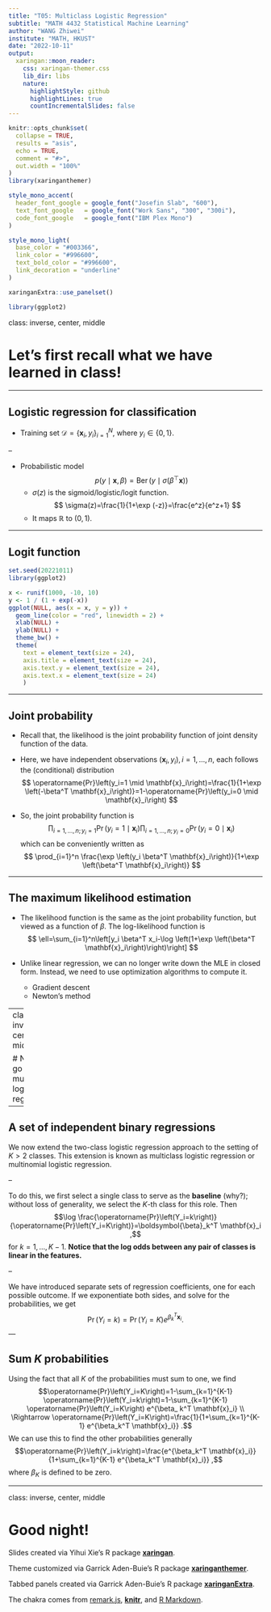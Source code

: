 ```yaml
---
title: "T05: Multiclass Logistic Regression"
subtitle: "MATH 4432 Statistical Machine Learning"
author: "WANG Zhiwei"
institute: "MATH, HKUST"
date: "2022-10-11"
output:
  xaringan::moon_reader:
    css: xaringan-themer.css
    lib_dir: libs
    nature:
      highlightStyle: github
      highlightLines: true
      countIncrementalSlides: false
---
```


```r
knitr::opts_chunk$set(
  collapse = TRUE,
  results = "asis",
  echo = TRUE,
  comment = "#>",
  out.width = "100%"
)
library(xaringanthemer)
```

```r
style_mono_accent(
  header_font_google = google_font("Josefin Slab", "600"),
  text_font_google   = google_font("Work Sans", "300", "300i"),
  code_font_google   = google_font("IBM Plex Mono")
)

style_mono_light(
  base_color = "#003366",
  link_color = "#996600",
  text_bold_color = "#996600",
  link_decoration = "underline"
)
```

```r
xaringanExtra::use_panelset()
```

```r
library(ggplot2)
```

class: inverse, center, middle

# Let's first recall what we have learned in class!

---

## Logistic regression for classification

- Training set $\mathcal{D}=\left\{\mathbf{x}_i, y_i\right\}_{i=1}^N$, where $y_i \in\{0,1\}$.

--

- Probabilistic model
$$
p(y \mid \mathbf{x}, \beta)=\operatorname{Ber}\left(y \mid \sigma\left(\beta^{\top} \mathbf{x}\right)\right)
$$
    - $\sigma(z)$ is the sigmoid/logistic/logit function.
        $$
        \sigma(z)=\frac{1}{1+\exp (-z)}=\frac{e^z}{e^z+1}
        $$
    - It maps $\mathbb{R}$ to $(0,1)$.
    
---

## Logit function
    
```r
set.seed(20221011)
library(ggplot2)

x <- runif(1000, -10, 10)
y <- 1 / (1 + exp(-x))
ggplot(NULL, aes(x = x, y = y)) +
  geom_line(color = "red", linewidth = 2) +
  xlab(NULL) +
  ylab(NULL) +
  theme_bw() +
  theme(
    text = element_text(size = 24),
    axis.title = element_text(size = 24),
    axis.text.y = element_text(size = 24),
    axis.text.x = element_text(size = 24)
    )
```

---

## Joint probability

- Recall that, the likelihood is the joint probability function of joint density function of the data.

- Here, we have independent observations $\left(\mathbf{x}_i, y_i\right), i=1, \ldots, n$, each follows the (conditional) distribution
$$
\operatorname{Pr}\left(y_i=1 \mid \mathbf{x}_i\right)=\frac{1}{1+\exp \left(-\beta^T \mathbf{x}_i\right)}=1-\operatorname{Pr}\left(y_i=0 \mid \mathbf{x}_i\right)
$$

- So, the joint probability function is
$$\prod_{i=1, \ldots, n ; y_i=1} \operatorname{Pr}\left(y_i=1 \mid \mathbf{x}_i\right) \prod_{i=1, \ldots, n ; y_i=0} \operatorname{Pr}\left(y_i=0 \mid \mathbf{x}_i\right)$$
which can be conveniently written as
$$
\prod_{i=1}^n \frac{\exp \left(y_i \beta^T \mathbf{x}_i\right)}{1+\exp \left(\beta^T \mathbf{x}_i\right)}
$$

---

## The maximum likelihood estimation

- The likelihood function is the same as the joint probability function, but viewed as a function of $\beta$. The log-likelihood function is
$$
\ell=\sum_{i=1}^n\left[y_i \beta^T x_i-\log \left(1+\exp \left(\beta^T \mathbf{x}_i\right)\right)\right]
$$

- Unlike linear regression, we can no longer write down the MLE in closed form. Instead, we need to use optimization algorithms to compute it.
    - Gradient descent
    - Newton’s method

---
class: inverse, center, middle

# Now let's go to multiclass logistic regression!

---

## A set of independent binary regressions

We now extend the two-class logistic regression approach to the setting of $K > 2$ classes.
This extension is known as multiclass logistic regression or multinomial logistic regression.

--

To do this, we first select a single class to serve as the **baseline** (why?); without loss of generality, we select the $K$-th class for this role.
Then
$$\log \frac{\operatorname{Pr}\left(Y_i=k\right)}{\operatorname{Pr}\left(Y_i=K\right)}=\boldsymbol{\beta}_k^T \mathbf{x}_i ,$$
for $k=1, \ldots, K-1$.
**Notice that the log odds between any pair of classes is linear in the features.**

--

We have introduced separate sets of regression coefficients, one for each possible outcome.
If we exponentiate both sides, and solve for the probabilities, we get
$$\operatorname{Pr}\left(Y_i=k\right)=\operatorname{Pr}\left(Y_i=K\right) e^{\beta_k^T \mathbf{x}_i} .$$
---

## Sum $K$ probabilities

Using the fact that all $K$ of the probabilities must sum to one, we find
$$\operatorname{Pr}\left(Y_i=K\right)=1-\sum_{k=1}^{K-1} \operatorname{Pr}\left(Y_i=k\right)=1-\sum_{k=1}^{K-1} \operatorname{Pr}\left(Y_i=K\right) e^{\beta_ k^T \mathbf{x}_i} \\ 
\Rightarrow \operatorname{Pr}\left(Y_i=K\right)=\frac{1}{1+\sum_{k=1}^{K-1} e^{\beta_k^T \mathbf{x}_i}} .$$
We can use this to find the other probabilities generally
$$\operatorname{Pr}\left(Y_i=k\right)=\frac{e^{\beta_k^T \mathbf{x}_i}}{1+\sum_{k=1}^{K-1} e^{\beta_k^T \mathbf{x}_i}} ,$$
where $\beta_K$ is defined to be zero.

<!-- --- -->

<!-- ## Estimating the coefficients -->


---
class: inverse, center, middle

# Good night!

Slides created via Yihui Xie's R package [**xaringan**](https://github.com/yihui/xaringan).

Theme customized via Garrick Aden-Buie's R package [**xaringanthemer**](https://github.com/gadenbuie/xaringanthemer).

Tabbed panels created via Garrick Aden-Buie's R package [**xaringanExtra**](https://github.com/gadenbuie/xaringanExtra/).

The chakra comes from [remark.js](https://remarkjs.com), [**knitr**](https://yihui.org/knitr/), and [R Markdown](https://rmarkdown.rstudio.com).